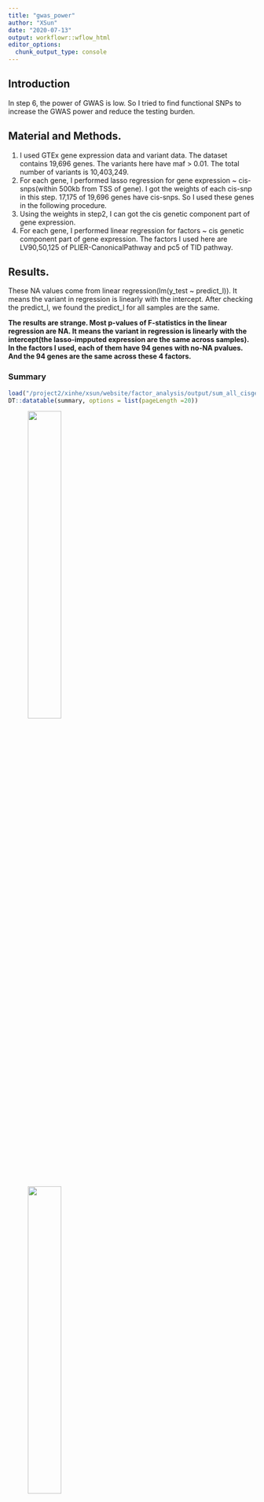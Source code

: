```yaml
---
title: "gwas_power"
author: "XSun"
date: "2020-07-13"
output: workflowr::wflow_html
editor_options:
  chunk_output_type: console
---
```


## Introduction

In step 6, the power of GWAS is low. So I tried to find functional SNPs to increase the GWAS power and reduce the testing burden.


## Material and Methods. 

1. I used GTEx gene expression data and variant data. The dataset contains 19,696 genes. The variants here have maf > 0.01. The total number of variants is 10,403,249.
2. For each gene, I performed lasso regression for gene expression ~ cis-snps(within 500kb from TSS of gene). I got the weights of each cis-snp in this step. 17,175 of 19,696 genes have cis-snps. So I used these genes in the following procedure. 
3. Using the weights in step2, I can got the cis genetic component part of gene expression. 
4. For each gene, I performed linear regression for factors ~ cis genetic component part of gene expression. The factors I used here are LV90,50,125 of PLIER-CanonicalPathway and pc5 of TID pathway. 


## Results.

These NA values come from linear regression(lm(y_test ~ predict_l)). It means the variant in regression is linearly with the intercept. After checking the predict_l, we found the predict_l for all samples are the same.

**The results are strange. Most p-values of F-statistics in the linear regression are NA. It means the variant in regression is linearly with the intercept(the lasso-impputed expression are the same across samples). In the factors I used, each of them have 94 genes with no-NA pvalues. And the 94 genes are the same across these 4 factors. **

### Summary

```r
load("/project2/xinhe/xsun/website/factor_analysis/output/sum_all_cisgene.rdata")
DT::datatable(summary, options = list(pageLength =20))
```


<figure class="half">
    <img src="https://github.com/xsun1229/factor_analysis/raw/master/output/pv_h_t1dpc5.jpeg" width="40%">
</figure>

<figure class="half">
    <img src="https://github.com/xsun1229/factor_analysis/raw/master/output/pv_h_lv90.jpeg" width="40%">
</figure>

<figure class="half">
    <img src="https://github.com/xsun1229/factor_analysis/raw/master/output/pv_h_lv50.jpeg" width="40%">
</figure>

<figure class="half">
    <img src="https://github.com/xsun1229/factor_analysis/raw/master/output/pv_h_lv125.jpeg" width="40%">
</figure>





